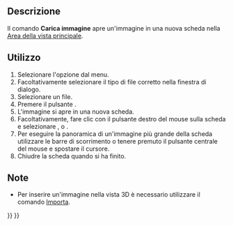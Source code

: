 <languages/>

{{Docnav/it
|[[Std_ViewScreenShot/it|Cattura schermata]]
|[[Std_SceneInspector/it|Ispettore di scena]]
|[[Std_Tools_Menu/it|Menu Strumenti]]
|IconL=Std_ViewScreenShot.svg
|IconR=Std_SceneInspector.svg
|IconC=Freecad.svg
}}

{{GuiCommand/it
|Name=Std ViewLoadImage
|Name/it=Carica immagine
|MenuLocation=Strumenti → Carica immagine...
|Workbenches=Tutti
|Version/it=0.21
}}

<span id="Description"></span>
==Descrizione==

Il comando '''Carica immagine''' apre un'immagine in una nuova scheda nella [[Main_view_area/it|Area della vista principale]].

<span id="Usage"></span>
==Utilizzo==

# Selezionare l'opzione {{MenuCommand|Strumenti → [[Image:Std_ViewLoadImage.svg|16px]] Carica immagine...}} dal menu.
# Facoltativamente selezionare il tipo di file corretto nella finestra di dialogo.
# Selezionare un file.
# Premere il pulsante {{Button|Apri}}.
# L'immagine si apre in una nuova scheda.
# Facoltativamente, fare clic con il pulsante destro del mouse sulla scheda e selezionare {{MenuCommand|Adatta alla finestra}}, {{MenuCommand|Zoom avanti}} o {{MenuCommand|Zoom indietro}}.
# Per eseguire la panoramica di un'immagine più grande della scheda utilizzare le barre di scorrimento o tenere premuto il pulsante centrale del mouse e spostare il cursore.
# Chiudre la scheda quando si ha finito.

<span id="Notes"></span>
==Note==

* Per inserire un'immagine nella vista 3D è necessario utilizzare il comando [[Std_Import/it|Importa]]. {{Version/it|0.21}}


{{Docnav/it
|[[Std_ViewScreenShot/it|Cattura schermata]]
|[[Std_SceneInspector/it|Ispettore di scena]]
|[[Std_Tools_Menu/it|Menu Strumenti]]
|IconL=Std_ViewScreenShot.svg
|IconR=Std_SceneInspector.svg
|IconC=Freecad.svg
}}

{{Std_Base_navi{{#translation:}}}}
{{Userdocnavi{{#translation:}}}}